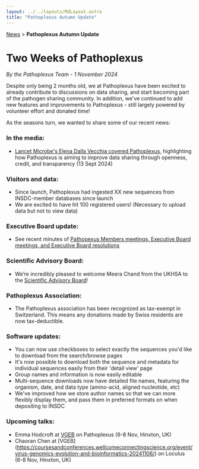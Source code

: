 ```yaml
---
layout: ../../layouts/MdLayout.astro
title: "Pathoplexus Autumn Update"
---
```


<div>
    <a href="/news">News</a> > <b>Pathoplexus Autumn Update</b>
</div>

# Two Weeks of Pathoplexus

*By the Pathoplexus Team - 1 November 2024*

Despite only being 2 months old, we at Pathoplexus have been excited to already contribute to discussions on data sharing, and start becoming part of the pathogen sharing community. In addition, we've continued to add new features and improvements to Pathoplexus - still largely powered by volunteer effort and donated time!

As the seasons turn, we wanted to share some of our recent news:

### In the media:
- [Lancet Microbe's Elena Dalla Vecchia covered Pathoplexus](https://www.thelancet.com/journals/lanmic/article/PIIS2666-5247(24)00263-5/fulltext), highlighting how Pathoplexus is aiming to improve data sharing through openness, credit, and transparency (13 Sept 2024)

### Visitors and data:
- Since launch, Pathoplexus had ingested XX new sequences from INSDC-member databases since launch
- We are excited to have hit 100 registered users! (Necessary to upload data but not to view data)

### Executive Board update:
- See recent minutes of [Pathopexus Members meetings, Executive Board meetings, and Executive Board resolutions](https://pathoplexus.org/about/governance/minutes)

### Scientific Advisory Board:
- We’re incredibly pleased to welcome Meera Chand from the UKHSA to the [Scientific Advisory Board](https://pathoplexus.org/about/sab)!

### Pathoplexus Association:
- The Pathoplexus association has been recognized as tax-exempt in Switzerland. This means any donations made by Swiss residents are now tax-deductible.

### Software updates:
- You can now use checkboxes to select exactly the sequences you'd like to download from the search/browse pages
- It's now possible to download both the sequence and metadata for individual sequences easily from their 'detail view' page
- Group names and information is now easily editable
- Multi-sequence downloads now have detailed file names, featuring the organism, date, and data type (amino-acid, aligned nucleotide, etc)
- We've improved how we store author names so that we can more flexibly display them, and pass them in preferred formats on when depositing to INSDC

### Upcoming talks:
  - Emma Hodcroft at [VGEB](https://coursesandconferences.wellcomeconnectingscience.org/event/virus-genomics-evolution-and-bioinformatics-20241106/) on Pathoplexus (6-8 Nov, Hinxton, UK)
  - Chaoran Chen at [VGEB] (https://coursesandconferences.wellcomeconnectingscience.org/event/virus-genomics-evolution-and-bioinformatics-20241106/) on Loculus (6-8 Nov, Hinxton, UK)

